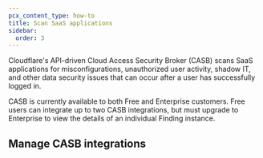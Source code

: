 ```yaml
---
pcx_content_type: how-to
title: Scan SaaS applications
sidebar:
  order: 3
---
```



Cloudflare's API-driven Cloud Access Security Broker (CASB) scans SaaS applications for misconfigurations, unauthorized user activity, <GlossaryTooltip term="shadow IT" link="https://www.cloudflare.com/learning/access-management/what-is-shadow-it/">shadow IT</GlossaryTooltip>, and other data security issues that can occur after a user has successfully logged in.

CASB is currently available to both Free and Enterprise customers. Free users can integrate up to two CASB integrations, but must upgrade to Enterprise to view the details of an individual Finding instance.

## Manage CASB integrations

<Render file="casb/manage-integrations" />
